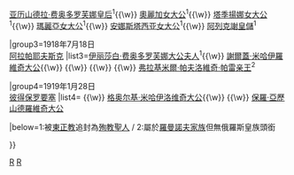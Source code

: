 {{Navbox
|name=被布爾什維克殺害的俄羅斯皇族
|title=被[[布尔什维克]]杀害的[[俄罗斯帝国|俄罗斯]]皇族
|state=collapsed
|groupstyle=text-align:center;
|liststyle=padding:0.25em 0; line-height:1.4em; <!--otherwise lists can appear to form continuous whole-->
|group1=1918年6月13日<br/>[[彼尔姆]]
|list1={{nowrap begin}}[[米哈伊尔·亚历山德罗维奇 (亚历山大三世之子)|米哈伊尔·亚历山德罗维奇大公]]{{nowrap end}}

|group2=1918年7月17日<br/>{{link-en|伊帕季耶夫别墅|Ipatiev House}}
|list2={{nowrap begin}}[[尼古拉二世 (俄罗斯)|尼古拉二世]]<sup>1</sup>{{\w}} [[黑森-達姆施塔特的艾莉克絲|亚历山德拉·费奥多罗芙娜皇后]]<sup>1</sup>{{\w}} [[歐嘉·尼古拉耶芙娜|奧麗加女大公]]<sup>1</sup>{{\w}} [[塔季扬娜·尼古拉耶芙娜|塔季揚娜女大公]]<sup>1</sup>{{\w}} [[瑪麗亞·尼古拉耶芙娜|瑪麗亞女大公]]<sup>1</sup>{{\w}} [[阿纳斯塔西娅·尼古拉耶芙娜·罗曼诺娃|安娜斯塔西亚女大公]]<sup>1</sup>{{\w}} [[阿列克谢·尼古拉耶维奇·罗曼诺夫|阿列克謝皇儲]]<sup>1</sup>{{nowrap end}}

|group3=1918年7月18日<br/>[[阿拉帕耶夫斯克]]
|list3={{nowrap begin}}[[伊丽莎白·费奥多罗芙娜·罗曼诺娃|伊丽莎白·费奥多罗芙娜大公夫人]]<sup>1</sup>{{\w}} [[謝爾蓋·米哈伊羅維奇大公]]{{\w}} {{link-en|伊凡·康斯坦丁諾維奇親王|Prince John Constantinovich of Russia}}{{\w}} {{link-en|康斯坦丁·康斯坦丁諾維奇親王|Prince Constantine Constantinovich of Russia}}{{\w}} {{link-en|伊戈爾·康斯坦丁諾維奇親王|Prince Igor Constantinovich of Russia}}{{\w}} [[弗拉基米爾·帕雷|弗拉基米爾·帕夫洛維奇·帕雷亲王]]<sup>2</sup>{{nowrap end}}

|group4=1919年1月28日<br/>[[彼得保罗要塞]]
|list4={{nowrap begin}} {{link-en|尼古拉·米哈伊羅維奇大公|Grand Duke Nicholas Mikhailovich of Russia}}{{\w}} [[格奥尔基·米哈伊洛维奇 (1863-1919)|格奥尔基·米哈伊洛维奇大公]]{{\w}} {{link-en|德米特里·康斯坦丁諾維奇大公|Grand Duke Dimitri Constantinovich of Russia}}{{\w}} [[保羅·亞歷山德羅維奇|保羅·亞歷山德羅維奇大公]]{{nowrap end}}

|below=1:被[[正教|東正教]]追封為[[殉教]][[基督教聖人|聖人]] / 2:屬於[[罗曼诺夫王朝|羅曼諾夫家族]]但無俄羅斯皇族頭銜

}}<noinclude>
[[Category:欧洲王室模板|R]]
[[Category:俄罗斯模板|R]]
</noinclude>